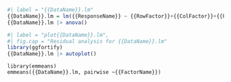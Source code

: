 
```r
#| label = "{{DataName}}.lm"
{{DataName}}.lm = lm({{ResponseName}} ~ {{RowFactor}}+{{ColFactor}}+{{FactorName}}, data = {{DataName}})
{{DataName}}.lm |> anova()
```


```r
#| label = "plot{{DataName}}.lm",
#| fig.cap = "Residual analysis for {{DataName}}.lm"
library(ggfortify)
{{DataName}}.lm |> autoplot()
```


```GetMeans
library(emmeans)
emmeans({{DataName}}.lm, pairwise ~{{FactorName}})
```
